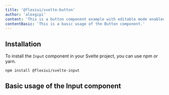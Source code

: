 ```yaml
---
title: '@flexiui/svelte-button'
author: 'alexgipi'
content: 'This is a button component example with editable mode enabled.'
contentBasic: 'This is a basic usage of the Button component.'
---
```



<PreviewCard rounded outlined>
  <InputBasicExample />
</PreviewCard>

## Installation

To install the `Input` component in your Svelte project, you can use npm or yarn.

```bash
npm install @flexiui/svelte-input
```

## Basic usage of the Input component

<Code code={InputBasicExampleRaw} lang="svelte" />
